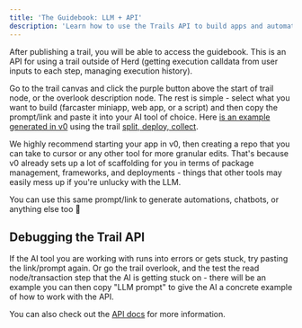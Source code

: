 ```yaml
---
title: 'The Guidebook: LLM + API'
description: 'Learn how to use the Trails API to build apps and automations'
---
```


After publishing a trail, you will be able to access the guidebook. This is an API for using a trail outside of Herd (getting execution calldata from user inputs to each step, managing execution history).

Go to the trail canvas and click the purple button above the start of trail node, or the overlook description node. The rest is simple - select what you want to build (farcaster miniapp, web app, or a script) and then copy the prompt/link and paste it into your AI tool of choice. Here [is an example generated in v0](https://v0.dev/chat/trail-api-implementation-Ipk7PqiYLXy) using the trail [split, deploy, collect](https://herd.eco/trails/019798af-793b-77e3-9e3f-afc3bcb06da8/overlook).

We highly recommend starting your app in v0, then creating a repo that you can take to cursor or any other tool for more granular edits. That's because v0 already sets up a lot of scaffolding for you in terms of package management, frameworks, and deployments - things that other tools may easily mess up if you're unlucky with the LLM.

You can use this same prompt/link to generate automations, chatbots, or anything else too 🙂

## Debugging the Trail API

If the AI tool you are working with runs into errors or gets stuck, try pasting the link/prompt again. Or go the trail overlook, and the test the read node/transaction step that the AI is getting stuck on - there will be an example you can then copy "LLM prompt" to give the AI a concrete example of how to work with the API. 

You can also check out the [API docs](../api-reference/introduction) for more information.